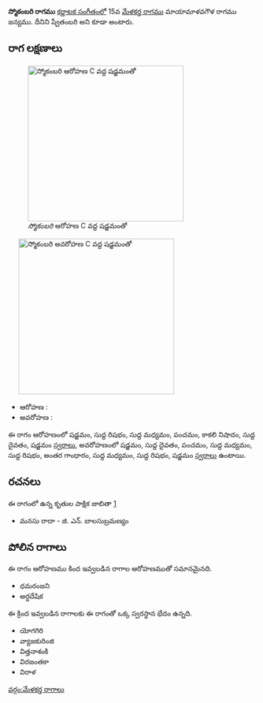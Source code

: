 {{Infobox ragam
	| name          	= స్మోకంబరి
	| synonym	    	= ష్వేతంబరి
	| mela          	= 
	| chakra        	= 
	| janaka        	= 
	| type          	= షడవ
	| arohanam      	= {{svaraC|S|R1|M1|P|N3|D1|S'}} 
	| avarohanam    	= {{svaraC|S'|D1|P|M1|R1|G3|M1|R1|S}}
	| jeeva         	=
	| chhaya        	=
	| nyasa         	=
	| vishesha      	= 
	| equivalent  		= 
}}
{{కర్ణాటక సంగీత రాగాలు}}
'''స్మోకంబరి రాగము''' [[కర్ణాటక సంగీతం]]లో 15వ [[మేళకర్త రాగము]] మాయామాళవగౌళ రాగము జన్యము. దీనిని ష్వేతంబరి అని కూడా అంటారు.


==రాగ లక్షణాలు==
[[Image:smokambari_ar_kb2wiki.png|thumb|right|316px|''స్మోకంబరి'' ఆరోహణ C వద్ద షడ్జమంతో]]
	[[Image:smokambari_av_kb2wiki.png|thumb|right|316px|''స్మోకంబరి'' అవరోహణ C వద్ద షడ్జమంతో]]

* ఆరోహణ : {{svaraC|S|R1|M1|P|N3|D1|S'}} 
* అవరోహణ : {{svaraC|S'|D1|P|M1|R1|G3|M1|R1|S}}

ఈ రాగం ఆరోహణంలో షడ్జమం, సుద్ద  రిషభం, సుద్ద మధ్యమం, పంచమం, కాకలి  నిషాదం, సుద్ద దైవతం, షడ్జమం [[స్వరాలు]], అవరోహణంలో షడ్జమం, సుద్ద దైవతం, పంచమం, సుద్ద మధ్యమం, సుద్ద  రిషభం, అంతర గాంధారం, సుద్ద మధ్యమం, సుద్ద  రిషభం, షడ్జమం [[స్వరాలు]] ఉంటాయి.

==రచనలు==
ఈ రాగంలో ఉన్న కృతుల పాక్షిక జాబితా [https://github.com/ssrihari/ragavardhini/blob/master/ragas/kritis.psv]
* మనసు రాదా - జి. ఎన్. బాలసుబ్రమణ్యం




==పోలిన రాగాలు==
ఈ రాగం ఆరోహణము కింద ఇవ్వబడిన రాగాల ఆరోహణముతో సమానమైనది.
* ధమరంజని
* అర్ధదేషిక

ఈ క్రింద ఇవ్వబడిన రాగాలకు ఈ రాగంతో ఒక్క స్వరస్థాన భేదం ఉన్నది.
* యోగగిరి
* వ్యాజకురింజి
* విత్తనాశంకి
* విరజంతకా
* విరాళ



[[వర్గం:మేళకర్త రాగాలు]]